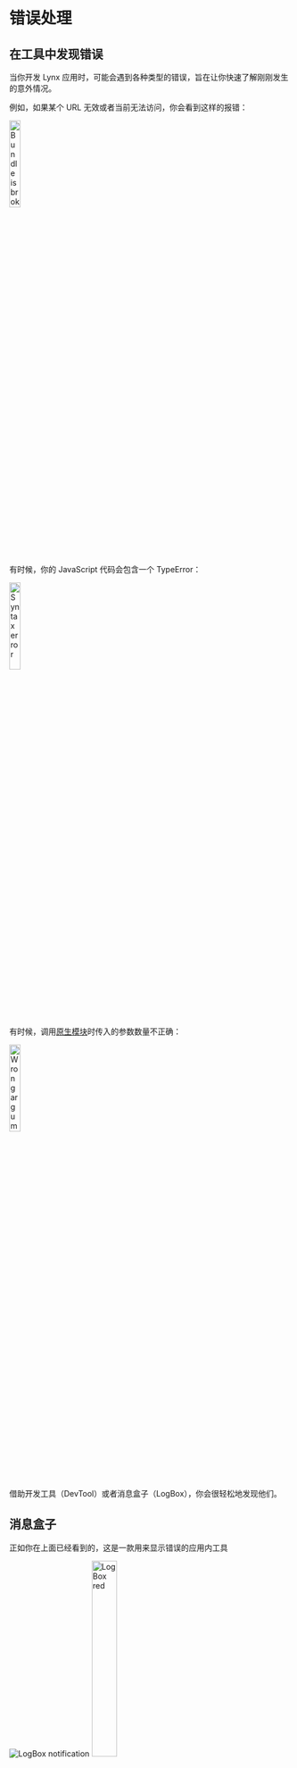 # 错误处理

## 在工具中发现错误

当你开发 Lynx 应用时，可能会遇到各种类型的错误，旨在让你快速了解刚刚发生的意外情况。

例如，如果某个 URL 无效或者当前无法访问，你会看到这样的报错：

<img
  src="https://lf-lynx.tiktok-cdns.com/obj/lynx-artifacts-oss-sg/lynx-website/assets/error_invalid_bundle.png"
  alt="Bundle is broken"
  width="20%"
/>

有时候，你的 JavaScript 代码会包含一个 TypeError：

<img
  src="https://lf-lynx.tiktok-cdns.com/obj/lynx-artifacts-oss-sg/lynx-website/assets/error_syntax.png"
  alt="Syntax error"
  width="20%"
/>

有时候，调用[原生模块](/guide/spec.html#nativemodules)时传入的参数数量不正确：

<img
  src="https://lf-lynx.tiktok-cdns.com/obj/lynx-artifacts-oss-sg/lynx-website/assets/error_wrong_args.png"
  alt="Wrong arguments"
  width="20%"
/>

借助开发工具（DevTool）或者消息盒子（LogBox），你会很轻松地发现他们。

## 消息盒子

正如你在上面已经看到的，这是一款用来显示错误的应用内工具

<div style={{ display: 'flex', justifyContent: 'flex-start', gap: '10px' }}>
  <img
    src={
      'https://lf-lynx.tiktok-cdns.com/obj/lynx-artifacts-oss-sg/lynx-website/assets/logbox_message.jpeg'
    }
    alt="LogBox notification"
    style={{ width: '40%', height: '40%', margin: 'auto 0' }}
  />
  <img
    src={
      'https://lf-lynx.tiktok-cdns.com/obj/lynx-artifacts-oss-sg/lynx-website/assets/logbox_box.png'
    }
    alt="LogBox red"
    width="30%"
  />
</div>

它便于快速浏览，让你知道发生了什么。不过，对于开发工作，我们推荐使用桌面调试工具，它有更丰富的功能和更好的交互体验。

## 在代码中处理错误

现在让我们尝试对报错做些什么。

如果你想在代码中处理这些错误，可能会要先对[错误](/api/errors/lynx-error)有一个整体的理解。

然后，这里是一个处理 [301](/api/errors/error-code.html#eb_resource_image-301) 错误的例子

```tsx
const ImageErrorExample = () => {
  const [isImageError, setImageError] = useState(false);
  const handleImageError = (event: ErrorEvent) => {
    setImageError(true);
    console.log('Image loaded error:', JSON.stringify(event));
  };
  if (isImageError) {
    return <view />;
  }
  return (
    <view>
      <image
        className="my-image"
        src={'error url'}
        binderror={handleImageError}
      />
    </view>
  );
};
```

为了让开发者能够快速分类错误并找到解决方法，我们总结了所有错误并整理了一份[列表](/api/errors/error-code)，包括错误代码、描述、级别、修复建议等。

请随意查阅！

## 兼容性


<LegacyCompatTable metadata="devtool/logbox" />
